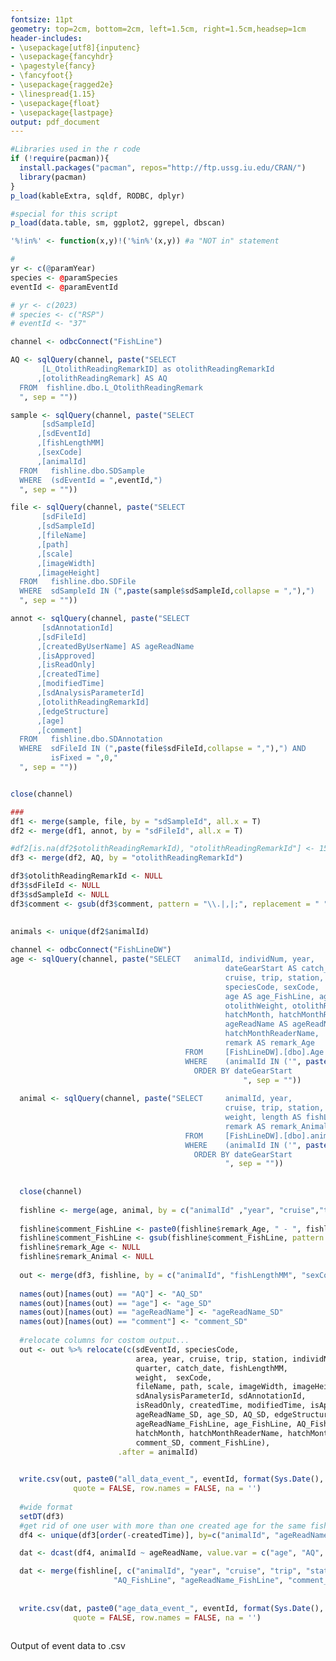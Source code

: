```yaml
---
fontsize: 11pt
geometry: top=2cm, bottom=2cm, left=1.5cm, right=1.5cm,headsep=1cm
header-includes:
- \usepackage[utf8]{inputenc}
- \usepackage{fancyhdr}
- \pagestyle{fancy}
- \fancyfoot{}
- \usepackage{ragged2e}
- \linespread{1.15}
- \usepackage{float}
- \usepackage{lastpage}
output: pdf_document
---
```


```r

#Libraries used in the r code
if (!require(pacman)){
  install.packages("pacman", repos="http://ftp.ussg.iu.edu/CRAN/")
  library(pacman)
}
p_load(kableExtra, sqldf, RODBC, dplyr)

#special for this script
p_load(data.table, sm, ggplot2, ggrepel, dbscan)

'%!in%' <- function(x,y)!('%in%'(x,y)) #a "NOT in" statement

```

```r
# 
yr <- c(@paramYear)
species <- @paramSpecies
eventId <- @paramEventId

# yr <- c(2023)
# species <- c("RSP")
# eventId <- "37"

```

```r

channel <- odbcConnect("FishLine")

AQ <- sqlQuery(channel, paste("SELECT
       [L_OtolithReadingRemarkID] as otolithReadingRemarkId
      ,[otolithReadingRemark] AS AQ
  FROM  fishline.dbo.L_OtolithReadingRemark
  ", sep = ""))

sample <- sqlQuery(channel, paste("SELECT         
       [sdSampleId]
      ,[sdEventId]
      ,[fishLengthMM]
      ,[sexCode]
      ,[animalId]
  FROM   fishline.dbo.SDSample
  WHERE  (sdEventId = ",eventId,")
  ", sep = ""))

file <- sqlQuery(channel, paste("SELECT         
       [sdFileId]
      ,[sdSampleId]
      ,[fileName]
      ,[path]
      ,[scale]
      ,[imageWidth]
      ,[imageHeight]
  FROM   fishline.dbo.SDFile
  WHERE  sdSampleId IN (",paste(sample$sdSampleId,collapse = ","),")
  ", sep = ""))

annot <- sqlQuery(channel, paste("SELECT         
       [sdAnnotationId]
      ,[sdFileId]
      ,[createdByUserName] AS ageReadName
      ,[isApproved]
      ,[isReadOnly]
      ,[createdTime]
      ,[modifiedTime]
      ,[sdAnalysisParameterId]
      ,[otolithReadingRemarkId]
      ,[edgeStructure]
      ,[age]
      ,[comment]
  FROM   fishline.dbo.SDAnnotation
  WHERE  sdFileId IN (",paste(file$sdFileId,collapse = ","),") AND
         isFixed = ",0,"
  ", sep = ""))


close(channel)

###
df1 <- merge(sample, file, by = "sdSampleId", all.x = T)
df2 <- merge(df1, annot, by = "sdFileId", all.x = T)

#df2[is.na(df2$otolithReadingRemarkId), "otolithReadingRemarkId"] <- 15
df3 <- merge(df2, AQ, by = "otolithReadingRemarkId") 

df3$otolithReadingRemarkId <- NULL
df3$sdFileId <- NULL
df3$sdSampleId <- NULL
df3$comment <- gsub(df3$comment, pattern = "\\.|,|;", replacement = " ")
  

animals <- unique(df2$animalId)
  
channel <- odbcConnect("FishLineDW")
age <- sqlQuery(channel, paste("SELECT   animalId, individNum, year, 
                                                dateGearStart AS catch_date, quarterGearStart AS quarter,
                                                cruise, trip, station, 
                                                speciesCode, sexCode,
                                                age AS age_FishLine, agePlusGroup, 
                                                otolithWeight, otolithReadingRemark AS AQ_FishLine,
                                                hatchMonth, hatchMonthRemark,
                                                ageReadName AS ageReadName_FishLine, 
                                                hatchMonthReaderName,
                                                remark AS remark_Age
                                       FROM     [FishLineDW].[dbo].Age
                                       WHERE    (animalId IN ('", paste(animals,collapse = "','"),"'))
                                    	 ORDER BY dateGearStart
                                  			        ", sep = ""))
  
  animal <- sqlQuery(channel, paste("SELECT     animalId, year,
                                                cruise, trip, station, dfuArea AS area, speciesCode, 
                                                weight, length AS fishLengthMM,
                                                remark AS remark_Animal
                                       FROM     [FishLineDW].[dbo].animal
                                       WHERE    (animalId IN ('", paste(animals,collapse = "','"),"'))
                                    	 ORDER BY dateGearStart
                                       	        ", sep = ""))
  
  
  close(channel)
  
  fishline <- merge(age, animal, by = c("animalId" ,"year", "cruise","trip", "station", "speciesCode"))
  
  fishline$comment_FishLine <- paste0(fishline$remark_Age, " - ", fishline$remark_Animal)
  fishline$comment_FishLine <- gsub(fishline$comment_FishLine, pattern = "\\.|,|;|NA", replacement = " ")
  fishline$remark_Age <- NULL
  fishline$remark_Animal <- NULL
  
  out <- merge(df3, fishline, by = c("animalId", "fishLengthMM", "sexCode"))
  
  names(out)[names(out) == "AQ"] <- "AQ_SD"
  names(out)[names(out) == "age"] <- "age_SD"
  names(out)[names(out) == "ageReadName"] <- "ageReadName_SD"
  names(out)[names(out) == "comment"] <- "comment_SD"
  
  #relocate columns for costom output...
  out <- out %>% relocate(c(sdEventId, speciesCode, 
                            area, year, cruise, trip, station, individNum, 
                            quarter, catch_date, fishLengthMM,
                            weight,  sexCode,
                            fileName, path, scale, imageWidth, imageHeight, otolithWeight,
                            sdAnalysisParameterId, sdAnnotationId, 
                            isReadOnly, createdTime, modifiedTime, isApproved, 
                            ageReadName_SD, age_SD, AQ_SD, edgeStructure,
                            ageReadName_FishLine, age_FishLine, AQ_FishLine, 
                            hatchMonth, hatchMonthReaderName, hatchMonthRemark,
                            comment_SD, comment_FishLine), 
                        .after = animalId)

 
  write.csv(out, paste0("all_data_event_", eventId, format(Sys.Date(), "%d%m%y"), ".csv"),
              quote = FALSE, row.names = FALSE, na = '') 
  
  #wide format
  setDT(df3)
  #get rid of one user with more than one created age for the same fish, choose the latest
  df4 <- unique(df3[order(-createdTime)], by=c("animalId", "ageReadName"))

  dat <- dcast(df4, animalId ~ ageReadName, value.var = c("age", "AQ", "edgeStructure", "comment"))

  dat <- merge(fishline[, c("animalId", "year", "cruise", "trip", "station", "individNum",
                       "AQ_FishLine", "ageReadName_FishLine", "comment_FishLine",  "age_FishLine")], dat, by = "animalId")
  
  
  write.csv(dat, paste0("age_data_event_", eventId, format(Sys.Date(), "%d%m%y"), ".csv"),
              quote = FALSE, row.names = FALSE, na = '') 



```
\thispagestyle{empty}

\huge Output of event data to .csv

\vspace*{4.5cm}

\textcolor{gray}{\LARGE  The following was used as input}\

\textcolor{gray}{\LARGE  years: `r yr`}\

\textcolor{gray}{\LARGE  Species: `r species`}\

\textcolor{gray}{\LARGE  Event: `r eventId`}\


